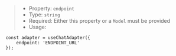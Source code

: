 > * Property: `endpoint`
> * Type: `string`
> * Required: Either this property or a `Model` must be provided
> * Usage:

```tsx
const adapter = useChatAdapter({
    endpoint: 'ENDPOINT_URL'
});
```
